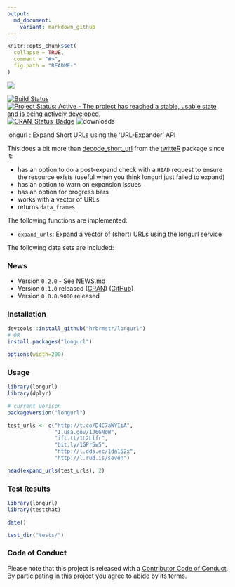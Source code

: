 ```yaml
---
output:
  md_document:
    variant: markdown_github
---
```


<!-- README.md is generated from README.Rmd. Please edit that file -->

```r
knitr::opts_chunk$set(
  collapse = TRUE,
  comment = "#>",
  fig.path = "README-"
)
```
![](longurl.png)

[![Build Status](https://travis-ci.org/hrbrmstr/longurl.svg)](https://travis-ci.org/hrbrmstr/longurl) 
[![Project Status: Active - The project has reached a stable, usable state and is being actively developed.](http://www.repostatus.org/badges/0.1.0/active.svg)](http://www.repostatus.org/#active) 
[![CRAN_Status_Badge](http://www.r-pkg.org/badges/version/longurl)](http://cran.r-project.org/web/packages/longurl) 
![downloads](http://cranlogs.r-pkg.org/badges/grand-total/longurl)


longurl : Expand Short URLs using the 'URL-Expander' API

This does a bit more than [decode_short_url](https://github.com/geoffjentry/twitteR/blob/master/R/utils.R#L22-L31) from the [twitteR](https://github.com/geoffjentry/twitteR) package since it:

- has an option to do a post-expand check with a `HEAD` request to ensure the resource exists (useful when you think longurl just failed to expand)
- has an option to warn on expansion issues
- has an option for progress bars
- works with a vector of URLs
- returns `data_frame`s

The following functions are implemented:

- `expand_urls`:	Expand a vector of (short) URLs using the longurl service

The following data sets are included:

### News

- Version `0.2.0` - See NEWS.md
- Version `0.1.0` released ([CRAN](http://cran.r-project.org/web/packages/longurl/index.html)) ([GitHub](https://github.com/hrbrmstr/longurl/archive/v0.1.0.zip))
- Version `0.0.0.9000` released

### Installation

```r
devtools::install_github("hrbrmstr/longurl")
# OR
install.packages("longurl")
```

```r
options(width=200)
```

### Usage

```r
library(longurl)
library(dplyr)

# current verison
packageVersion("longurl")

test_urls <- c("http://t.co/D4C7aWYIiA",
               "1.usa.gov/1J6GNoW",
               "ift.tt/1L2Llfr",
               "bit.ly/1GPr5w5",
               "http://l.dds.ec/1da152x",
               "http://l.rud.is/seven")

head(expand_urls(test_urls), 2)
```

### Test Results

```r
library(longurl)
library(testthat)

date()

test_dir("tests/")
```

### Code of Conduct

Please note that this project is released with a [Contributor Code of Conduct](CONDUCT.md). 
By participating in this project you agree to abide by its terms.
